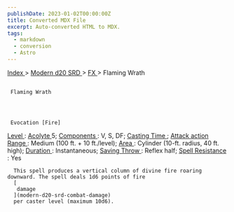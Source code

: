 ```yaml
---
publishDate: 2023-01-02T00:00:00Z
title: Converted MDX File
excerpt: Auto-converted HTML to MDX.
tags:
  - markdown
  - conversion
  - Astro
---
```


[
Index
](-index) >
[
Modern d20 SRD
](modern-d20-srd-index) >
[
FX
](modern-d20-srd-fx-index) > Flaming Wrath

##

     Flaming Wrath




     Evocation [Fire]

[
Level
](modern-d20-srd-fx-level)
:
[
Acolyte
](modern-d20-srd-classes-advanced-acolyte)
5;
[
Components
](modern-d20-srd-fx-components)
: V, S, DF;
[
Casting Time
](modern-d20-srd-fx-casting-time)
;
[
Attack action
](modern-d20-srd-combat-attack-actions)
[
Range
](modern-d20-srd-fx-range)
: Medium (100 ft. + 10 ft./level);
[
Area
](modern-d20-srd-fx-area)
: Cylinder (10-ft. radius, 40 ft. high);
[
Duration
](modern-d20-srd-fx-duration)
: Instantaneous;
[
Saving Throw
](modern-d20-srd-basics-saving-throws)
: Reflex half;
[
Spell Resistance
](modern-d20-srd-special-abilities-spell-resistance)
: Yes

      This spell produces a vertical column of divine fire roaring downward. The spell deals 1d6 points of fire
      [
       damage
      ](modern-d20-srd-combat-damage)
      per caster level (maximum 10d6).

